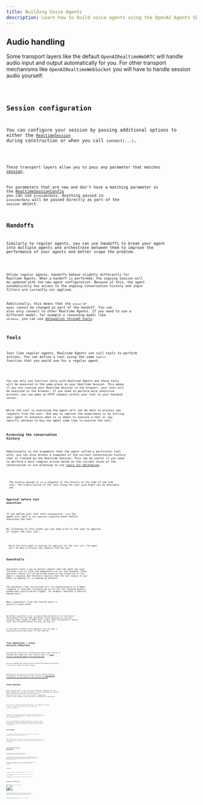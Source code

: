 ```yaml
---
title: Building Voice Agents
description: Learn how to build voice agents using the OpenAI Agents SDK, what features are available, how to architecture your application, and more.
---
```



## Audio handling

Some transport layers like the default `OpenAIRealtimeWebRTC` will handle audio input and output
automatically for you. For other transport mechanisms like `OpenAIRealtimeWebSocket` you will have to
handle session audio yourself:

<Code lang="typescript" code={handleAudioExample} />

## Session configuration

You can configure your session by passing additional options to either the [`RealtimeSession`](/openai/agents-realtime/classes/realtimesession/) during construction or
when you call `connect(...)`.

<Code lang="typescript" code={configureSessionExample} />

These transport layers allow you to pass any parameter that matches [session](https://platform.openai.com/docs/api-reference/realtime-client-events/session/update).

For parameters that are new and don't have a matching parameter in the [RealtimeSessionConfig](/openai/agents-realtime/type-aliases/realtimesessionconfig/) you can use `providerData`. Anything passed in `providerData` will be passed directly as part of the `session` object.

## Handoffs

Similarly to regular agents, you can use handoffs to break your agent into multiple agents and orchestrate between them to improve the performance of your agents and better scope the problem.

<Code lang="typescript" code={multiAgentsExample} />

Unlike regular agents, handoffs behave slightly differently for Realtime Agents. When a handoff is performed, the ongoing session will be updated with the new agent configuration. Because of this, the agent automatically has access to the ongoing conversation history and input filters are currently not applied.

Additionally, this means that the `voice` or `model` cannot be changed as part of the handoff. You can also only connect to other Realtime Agents. If you need to use a different model, for example a reasoning model like `o4-mini`, you can use [delegation through tools](#delegation-through-tools).

## Tools

Just like regular agents, Realtime Agents can call tools to perform actions. You can define a tool using the same `tool()` function that you would use for a regular agent.

<Code lang="typescript" code={defineToolExample} />

You can only use function tools with Realtime Agents and these tools will be executed in the same place as your Realtime Session. This means if you are running your Realtime Session in the browser, your tool will be executed in the browser. If you need to perform more sensitive actions, you can make an HTTP request within your tool to your backend server.

While the tool is executing the agent will not be able to process new requests from the user. One way to improve the experience is by telling your agent to announce when it is about to execute a tool or say specific phrases to buy the agent some time to execute the tool.

### Accessing the conversation history

Additionally to the arguments that the agent called a particular tool with, you can also access a snapshot of the current conversation history that is tracked by the Realtime Session. This can be useful if you need to perform a more complex action based on the current state of the conversation or are planning to use [tools for delegation](#delegation-through-tools).

<Code lang="typescript" code={toolHistoryExample} />

<Aside type="note">
  The history passed in is a snapshot of the history at the time of the tool
  call. The transcription of the last thing the user said might not be available
  yet.
</Aside>

### Approval before tool execution

If you define your tool with `needsApproval: true` the agent will emit a `tool_approval_requested` event before executing the tool.

By listening to this event you can show a UI to the user to approve or reject the tool call.

<Code lang="typescript" code={toolApprovalEventExample} />

<Aside type="note">
  While the voice agent is waiting for approval for the tool call, the agent
  won't be able to process new requests from the user.
</Aside>

## Guardrails

Guardrails offer a way to monitor whether what the agent has said violated a set of rules and immediately cut off the response. These guardrail checks will be performed based on the transcript of the agent's response and therefore requires that the text output of your model is enabled (it is enabled by default).

The guardrails that you provide will run asynchronously as a model response is returned, allowing you to cut off the response based a predefined classification trigger, for example "mentions a specific banned word".

When a guardrail trips the session emits a `guardrail_tripped` event.

<Code lang="typescript" code={guardrailsExample} />

By default guardrails are run every 100 characters or at the end of the response text has been generated.
Since speaking out the text normally takes longer it means that in most cases the guardrail should catch
the violation before the user can hear it.

If you want to modify this behavior you can pass a `outputGuardrailSettings` object to the session.

<Code lang="typescript" code={guardrailSettingsExample} />

## Turn detection / voice activity detection

The Realtime Session will automatically detect when the user is speaking and trigger new turns using the built-in [voice activity detection modes of the Realtime API](https://platform.openai.com/docs/guides/realtime-vad).

You can change the voice activity detection mode by passing a `turnDetection` object to the session.

<Code lang="typescript" code={turnDetectionExample} />

Modifying the turn detection settings can help calibrate unwanted interruptions and dealing with silence. Check out the [Realtime API documentation for more details on the different settings](https://platform.openai.com/docs/guides/realtime-vad)

## Interruptions

When using the built-in voice activity detection, speaking over the agent automatically triggers
the agent to detect and update its context based on what was said. It will also emit an
`audio_interrupted` event. This can be used to immediately stop all audio playback (only applicable to WebSocket connections).

<Code lang="typescript" code={audioInterruptedExample} />

If you want to perform a manual interruption, for example if you want to offer a "stop" button in
your UI, you can call `interrupt()` manually:

<Code lang="typescript" code={sessionInterruptExample} />

In either way, the Realtime Session will handle both interrupting the generation of the agent, truncate its knowledge of what was said to the user, and update the history.

If you are using WebRTC to connect to your agent, it will also clear the audio output. If you are using WebSocket, you will need to handle this yourself by stopping audio playack of whatever has been queued up to be played.

## Text input

If you want to send text input to your agent, you can use the `sendMessage` method on the `RealtimeSession`.

This can be useful if you want to enable your user to interface in both modalities with the agent, or to
provide additional context to the conversation.

<Code lang="typescript" code={sendMessageExample} />

## Conversation history management

The `RealtimeSession` automatically manages the conversation history in a `history` property:

You can use this to render the history to the customer or perform additional actions on it. As this
history will constantly change during the course of the conversation you can listen for the `history_updated` event.

If you want to modify the history, like removing a message entirely or updating its transcript,
you can use the `updateHistory` method.

<Code lang="typescript" code={updateHistoryExample} />

### Limitations

1. You can currently not update/change function tool calls after the fact
2. Text output in the history requires transcripts and text modalities to be enabled
3. Responses that were truncated due to an interruption do not have a transcript

## Delegation through tools

![Delegation through tools](https://cdn.openai.com/API/docs/diagram-speech-to-speech-agent-tools.png)

By combining the conversation history with a tool call, you can delegate the conversation to another backend agent to perform a more complex action and then pass it back as the result to the user.

<Code lang="typescript" code={delegationAgentExample} />

The code below will then be executed on the server. In this example through a server actions in Next.js.

<Code lang="typescript" code={serverAgentExample} />
